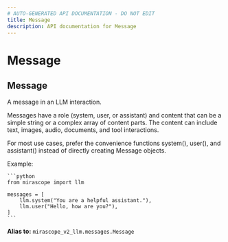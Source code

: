 ```yaml
---
# AUTO-GENERATED API DOCUMENTATION - DO NOT EDIT
title: Message
description: API documentation for Message
---
```


# Message

## <ApiType type="Alias" path="models/openai/Message" symbolName="Message" /> Message

A message in an LLM interaction.

Messages have a role (system, user, or assistant) and content that can be
a simple string or a complex array of content parts. The content can include
text, images, audio, documents, and tool interactions.

For most use cases, prefer the convenience functions system(), user(), and
assistant() instead of directly creating Message objects.

Example:

    ```python
    from mirascope import llm

    messages = [
        llm.system("You are a helpful assistant."),
        llm.user("Hello, how are you?"),
    ]
    ```


**Alias to:** `mirascope_v2_llm.messages.Message`
